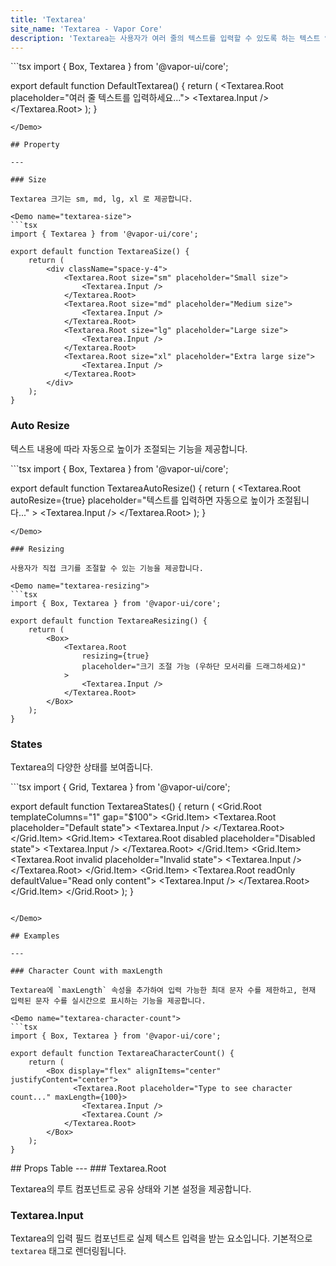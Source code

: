 ```yaml
---
title: 'Textarea'
site_name: 'Textarea - Vapor Core'
description: 'Textarea는 사용자가 여러 줄의 텍스트를 입력할 수 있도록 하는 텍스트 입력 필드를 제공합니다.'
---
```


<Demo name="default-textarea">
```tsx
import { Box, Textarea } from '@vapor-ui/core';

export default function DefaultTextarea() {
    return (
        <Box display="flex" alignItems="center" justifyContent="center">
            <Textarea.Root placeholder="여러 줄 텍스트를 입력하세요...">
                <Textarea.Input />
            </Textarea.Root>
        </Box>
    );
}
```
</Demo>

## Property

---

### Size

Textarea 크기는 sm, md, lg, xl 로 제공합니다.

<Demo name="textarea-size">
```tsx
import { Textarea } from '@vapor-ui/core';

export default function TextareaSize() {
    return (
        <div className="space-y-4">
            <Textarea.Root size="sm" placeholder="Small size">
                <Textarea.Input />
            </Textarea.Root>
            <Textarea.Root size="md" placeholder="Medium size">
                <Textarea.Input />
            </Textarea.Root>
            <Textarea.Root size="lg" placeholder="Large size">
                <Textarea.Input />
            </Textarea.Root>
            <Textarea.Root size="xl" placeholder="Extra large size">
                <Textarea.Input />
            </Textarea.Root>
        </div>
    );
}
```

</Demo>

### Auto Resize

텍스트 내용에 따라 자동으로 높이가 조절되는 기능을 제공합니다.

<Demo name="textarea-auto-resize">
```tsx
import { Box, Textarea } from '@vapor-ui/core';

export default function TextareaAutoResize() {
    return (
        <Box display="flex" alignItems="center" justifyContent="center">
            <Textarea.Root
                autoResize={true}
                placeholder="텍스트를 입력하면 자동으로 높이가 조절됩니다..."
            >
                <Textarea.Input />
            </Textarea.Root>
        </Box>
    );
}
```
</Demo>

### Resizing

사용자가 직접 크기를 조절할 수 있는 기능을 제공합니다.

<Demo name="textarea-resizing">
```tsx
import { Box, Textarea } from '@vapor-ui/core';

export default function TextareaResizing() {
    return (
        <Box>
            <Textarea.Root
                resizing={true}
                placeholder="크기 조절 가능 (우하단 모서리를 드래그하세요)"
            >
                <Textarea.Input />
            </Textarea.Root>
        </Box>
    );
}
```

</Demo>

### States

Textarea의 다양한 상태를 보여줍니다.

<Demo name="textarea-states">
```tsx
import { Grid, Textarea } from '@vapor-ui/core';

export default function TextareaStates() {
    return (
        <Grid.Root templateColumns="1" gap="$100">
            <Grid.Item>
                <Textarea.Root placeholder="Default state">
                    <Textarea.Input />
                </Textarea.Root>
            </Grid.Item>
            <Grid.Item>
                <Textarea.Root disabled placeholder="Disabled state">
                    <Textarea.Input />
                </Textarea.Root>
            </Grid.Item>
            <Grid.Item>
                <Textarea.Root invalid placeholder="Invalid state">
                    <Textarea.Input />
                </Textarea.Root>
            </Grid.Item>
            <Grid.Item>
                <Textarea.Root readOnly defaultValue="Read only content">
                    <Textarea.Input />
                </Textarea.Root>
            </Grid.Item>
        </Grid.Root>
    );
}
```

</Demo>

## Examples

---

### Character Count with maxLength

Textarea에 `maxLength` 속성을 추가하여 입력 가능한 최대 문자 수를 제한하고, 현재 입력된 문자 수를 실시간으로 표시하는 기능을 제공합니다.

<Demo name="textarea-character-count">
```tsx
import { Box, Textarea } from '@vapor-ui/core';

export default function TextareaCharacterCount() {
    return (
        <Box display="flex" alignItems="center" justifyContent="center">
              <Textarea.Root placeholder="Type to see character count..." maxLength={100}>
                <Textarea.Input />
                <Textarea.Count />
            </Textarea.Root>
        </Box>
    );
}
```
</Demo>
## Props Table
---
### Textarea.Root

Textarea의 루트 컴포넌트로 공유 상태와 기본 설정을 제공합니다.

<ComponentPropsTable file="textarea" section="props" />

### Textarea.Input

Textarea의 입력 필드 컴포넌트로 실제 텍스트 입력을 받는 요소입니다. 기본적으로 `textarea` 태그로 렌더링됩니다.

<ComponentPropsTable file="textarea" section="inputProps" />
